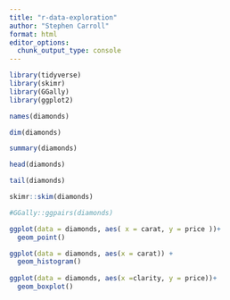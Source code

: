```yaml
---
title: "r-data-exploration"
author: "Stephen Carroll"
format: html
editor_options: 
  chunk_output_type: console
---
```


```r
library(tidyverse)
library(skimr)
library(GGally)
library(ggplot2)
```

```r
names(diamonds)

dim(diamonds)

summary(diamonds)

head(diamonds)

tail(diamonds)

skimr::skim(diamonds)

#GGally::ggpairs(diamonds)

ggplot(data = diamonds, aes( x = carat, y = price ))+
  geom_point()

ggplot(data = diamonds, aes(x = carat)) +
  geom_histogram()
       
ggplot(data = diamonds, aes(x =clarity, y = price))+
  geom_boxplot()

```


